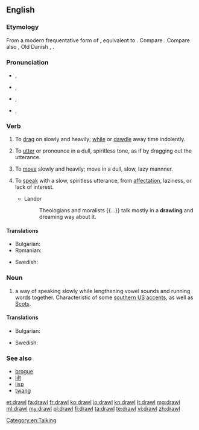 ==English==

===Etymology===
From a modern frequentative form of {{term|draw|lang=en}}, equivalent to {{suffix|draw|le}}. Compare {{l|en|draggle}}. Compare also {{etyl|nl|-}} {{term|dralen||to drag out, delay, linger, tarry, dawdle|lang=nl}}, Old Danish {{term|dravle||to linger, loiter|lang=da}}, {{etyl|is|-}} {{term|dralla||to loiter, linger|lang=is}}.

===Pronunciation===
* {{a|UK}} {{IPA|/dɹɔːl/}}, {{X-SAMPA|/drO:l/}}
: {{rhymes|ɔːl}}
* {{a|US}} {{IPA|/dɹɔl/}}, {{X-SAMPA|/drOl/}}
* {{a|cot-caught}} {{IPA|/dɹɑl/}}, {{X-SAMPA|/drAl/}}
* {{rfv-pronunciation|lang=en}} {{a|US|paragon}} {{IPA|/dʒɹɑːw/}}, {{X-SAMPA|/dZr\A:w/}}

===Verb===
{{en-verb|drawls|drawling|drawled|drawled}}

# {{context|transitive|lang=en}} To [[drag]] on slowly and heavily; [[while]] or [[dawdle]] away time indolently.
# {{context|transitive|lang=en}} To [[utter]] or pronounce in a dull, spiritless tone, as if by dragging out the utterance.
# {{context|intransitive|lang=en}} To [[move]] slowly and heavily; move in a dull, slow, lazy mannner.
# {{context|intransitive|lang=en}} To [[speak]] with a slow, spiritless utterance, from [[affectation]], laziness, or lack of interest.
#* Landor
#*: Theologians and moralists {{...}} talk mostly in a '''drawling''' and dreaming way about it.

====Translations====
{{trans-top|to speak with a drawl}}
* Bulgarian: {{t-|bg|говоря провлечено|sc=Cyrl}}
* Romanian: {{t-|ro|tărăgăna}}
{{trans-mid}}
* Swedish: {{t+|sv|sluddra}}
{{trans-bottom}}

===Noun===
{{en-noun}}

# a way of speaking slowly while lengthening vowel sounds and running words together. Characteristic of some [[Wikipedia:Southern American English|southern US accents]], as well as [[Wikipedia:Scots|Scots]].

====Translations====
{{trans-top|way of speaking slowly}}
* Bulgarian: {{t-|bg|провлечен говор|sc=Cyrl}}
{{trans-mid}}
* Swedish: {{t-|sv|sludder}}
{{trans-bottom}}

===See also===
* [[brogue]]
* [[lilt]]
* [[lisp]]
* [[twang]]

[[Category:en:Talking]]

[[et:drawl]]
[[fa:drawl]]
[[fr:drawl]]
[[ko:drawl]]
[[io:drawl]]
[[kn:drawl]]
[[lt:drawl]]
[[mg:drawl]]
[[ml:drawl]]
[[my:drawl]]
[[pl:drawl]]
[[fi:drawl]]
[[ta:drawl]]
[[te:drawl]]
[[vi:drawl]]
[[zh:drawl]]